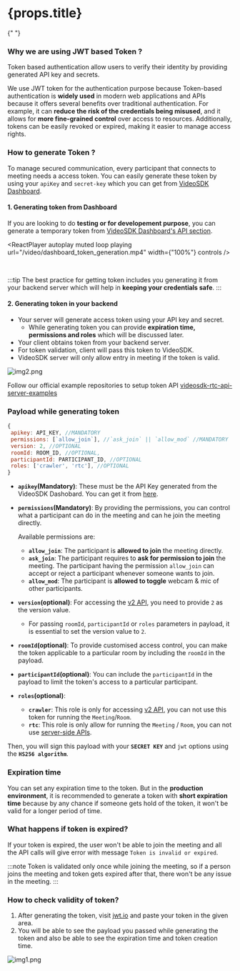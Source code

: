 <h1> {props.title} </h1>{" "}

### Why we are using JWT based Token ?

Token based authentication allow users to verify their identity by providing generated API key and secrets.

We use JWT token for the authentication purpose because Token-based authentication is **widely used** in modern web applications and APIs because it offers several benefits over traditional authentication. For example, it can **reduce the risk of the credentials being misused**, and it allows for **more fine-grained control** over access to resources. Additionally, tokens can be easily revoked or expired, making it easier to manage access rights.

### How to generate Token ?

To manage secured communication, every participant that connects to meeting needs a access token. You can easily generate these token by using your `apiKey` and `secret-key` which you can get from [VideoSDK Dashboard](https://app.videosdk.live/api-keys).

#### 1. Generating token from Dashboard

If you are looking to do **testing or for developement purpose**, you can generate a temporary token from [VideoSDK Dashboard's API section](https://app.videosdk.live/api-keys).


<ReactPlayer
  autoplay
  muted
  loop
  playing
  url="/video/dashboard_token_generation.mp4"
  width={"100%"}
  controls
/>

<br />

:::tip
The best practice for getting token includes you generating it from your backend server which will help in **keeping your credentials safe**.
:::

#### 2. Generating token in your backend

- Your server will generate access token using your API key and secret.
  - While generating token you can provide **expiration time, permissions and roles** which will be discussed later.
- Your client obtains token from your backend server.
- For token validation, client will pass this token to VideoSDK.
- VideoSDK server will only allow entry in meeting if the token is valid.

![img2.png](../../static/img/authentication-and-token.png)


<GenerateToken />

Follow our official example repositories to setup token API [videosdk-rtc-api-server-examples](https://github.com/videosdk-live/videosdk-rtc-api-server-examples)

### Payload while generating token

```js
{
 apikey: API_KEY, //MANDATORY
 permissions: [`allow_join`], //`ask_join` || `allow_mod` //MANDATORY
 version: 2, //OPTIONAL
 roomId: ROOM_ID, //OPTIONAL,
 participantId: PARTICIPANT_ID, //OPTIONAL
 roles: ['crawler', 'rtc'], //OPTIONAL
}
```

- **`apikey`(Mandatory)**: These must be the API Key generated from the VideoSDK Dashobard. You can get it from [here](https://app.videosdk.live/api-keys).

- **`permissions`(Mandatory)**: By providing the permissions, you can control what a participant can do in the meeting and can he join the meeting directly.

  Available permissions are:

  - **`allow_join`**: The participant is **allowed to join** the meeting directly.
  - **`ask_join`**: The participant requires to **ask for permission to join** the meeting. The participant having the permission `allow_join` can accept or reject a participant whenever someone wants to join.
  - **`allow_mod`**: The participant is **allowed to toggle** webcam & mic of other participants.

- **`version`(optional)**: For accessing the [v2 API](/api-reference/realtime-communication/intro), you need to provide `2` as the version value.

  - For passing `roomId`, `participantId` or `roles` parameters in payload, it is essential to set the version value to `2`.

- **`roomId`(optional)**: To provide customised access control, you can make the token applicable to a particular room by including the `roomId` in the payload.

- **`participantId`(optional)**: You can include the `participantId` in the payload to limit the token's access to a particular participant.

- **`roles`(optional)**:

  - **`crawler`**: This role is only for accessing [v2 API](/api-reference/realtime-communication/intro), you can not use this token for running the `Meeting`/`Room`.
  - **`rtc`**: This role is only allow for running the `Meeting` / `Room`, you can not use [server-side APIs](/api-reference/realtime-communication/intro).

Then, you will sign this payload with your **`SECRET KEY`** and `jwt` options using the **`HS256 algorithm`**.

### Expiration time

You can set any expiration time to the token. But in the **production environment**, it is recommended to generate a token with **short expiration time** because by any chance if someone gets hold of the token, it won't be valid for a longer period of time.

### What happens if token is expired?

If your token is expired, the user won't be able to join the meeting and all the API calls will give error with message `Token is invalid or expired`.

:::note
Token is validated only once while joining the meeting, so if a person joins the meeting and token gets expired after that, there won't be any issue in the meeting.
:::

### How to check validity of token?

1. After generating the token, visit [jwt.io](https://jwt.io) and paste your token in the given area.
2. You will be able to see the payload you passed while generating the token and also be able to see the expiration time and token creation time.

![img1.png](../../static/img/validate-token.png)
